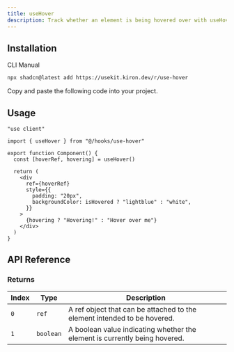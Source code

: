 ```yaml
---
title: useHover
description: Track whether an element is being hovered over with useHover.
---
```


<ComponentPreview name="use-hover-demo" />

## Installation

<Tabs defaultValue="cli">

<TabsList>
  <TabsTrigger value="cli">CLI</TabsTrigger>
  <TabsTrigger value="manual">Manual</TabsTrigger>
</TabsList>

<TabsContent value="cli">

```bash
npx shadcn@latest add https://usekit.kiron.dev/r/use-hover
```

</TabsContent>

<TabsContent value="manual">

<Steps>

<Step>Copy and paste the following code into your project.</Step>

<ComponentSource name="use-hover" />

</Steps>

</TabsContent>

</Tabs>

## Usage

```tsx {3, 7}
"use client"

import { useHover } from "@/hooks/use-hover"

export function Component() {
  const [hoverRef, hovering] = useHover()

  return (
    <div
      ref={hoverRef}
      style={{
        padding: "20px",
        backgroundColor: isHovered ? "lightblue" : "white",
      }}
    >
      {hovering ? "Hovering!" : "Hover over me"}
    </div>
  )
}
```

## API Reference

### Returns

| Index | Type      | Description                                                                |
| ----- | --------- | -------------------------------------------------------------------------- |
| `0`   | `ref`     | A ref object that can be attached to the element intended to be hovered.   |
| `1`   | `boolean` | A boolean value indicating whether the element is currently being hovered. |
